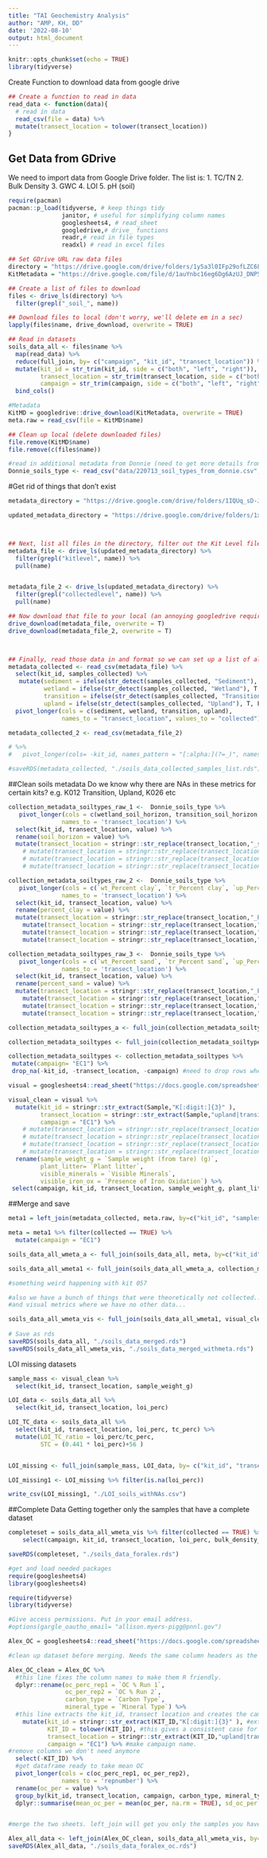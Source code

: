 ```yaml
---
title: "TAI Geochemistry Analysis"
author: "AMP, KH, DD"
date: '2022-08-10'
output: html_document
---
```


```r
knitr::opts_chunk$set(echo = TRUE)
library(tidyverse)
```

Create Function to download data from google drive

```r
## Create a function to read in data
read_data <- function(data){
  # read in data
  read_csv(file = data) %>%
  mutate(transect_location = tolower(transect_location)) 
}

```
## Get Data from GDrive

We need to import data from Google Drive folder.
The list is:
1. TC/TN
2. Bulk Density 
3. GWC
4. LOI
5. pH (soil)


```r

require(pacman)
pacman::p_load(tidyverse, # keep things tidy
               janitor, # useful for simplifying column names
               googlesheets4, # read_sheet 
               googledrive,# drive_ functions
               readr,# read in file types
               readxl) # read in excel files

## Set GDrive URL raw data files
directory = "https://drive.google.com/drive/folders/1y5a3l0IFp29ofLZC6LGy5E_WSgL5b3qy"
KitMetadata = "https://drive.google.com/file/d/1auYnbc16eg6Dg6AzUJ_DNP5UOd2H-7Kl/view?usp=sharing"

## Create a list of files to download
files <- drive_ls(directory) %>% 
  filter(grepl("_soil_", name))

## Download files to local (don't worry, we'll delete em in a sec)
lapply(files$name, drive_download, overwrite = TRUE)

## Read in datasets
soils_data_all <- files$name %>% 
  map(read_data) %>% 
  reduce(full_join, by= c("campaign", "kit_id", "transect_location")) %>%
  mutate(kit_id = str_trim(kit_id, side = c("both", "left", "right")),
         transect_location = str_trim(transect_location, side = c("both", "left", "right")),
         campaign = str_trim(campaign, side = c("both", "left", "right"))) %>%
  bind_cols() 

#Metadata 
KitMD = googledrive::drive_download(KitMetadata, overwrite = TRUE)
meta.raw = read_csv(file = KitMD$name)

## Clean up local (delete downloaded files)
file.remove(KitMD$name)
file.remove(c(files$name))

#read in additional metadata from Donnie (need to get more details from him)
Donnie_soils_type <- read_csv("data/220713_soil_types_from_donnie.csv", show_col_types = FALSE)

```
#Get rid of things that don't exist 
```r
metadata_directory = "https://drive.google.com/drive/folders/1IQUq_sD-Jama7ajaZl1zW_9zlWfyCohn"

updated_metadata_directory = "https://drive.google.com/drive/folders/1xy9nsTpbiSk-KXrcDEeFQ7gg4350DuH-"



## Next, list all files in the directory, filter out the Kit Level file and snag the file name
metadata_file <- drive_ls(updated_metadata_directory) %>%
  filter(grepl("kitlevel", name)) %>%
  pull(name)


metadata_file_2 <- drive_ls(updated_metadata_directory) %>%
  filter(grepl("collectedlevel", name)) %>%
  pull(name)

## Now download that file to your local (an annoying googledrive requirement)
drive_download(metadata_file, overwrite = T)
drive_download(metadata_file_2, overwrite = T)



## Finally, read those data in and format so we can set up a list of all samples received
metadata_collected <- read_csv(metadata_file) %>%
  select(kit_id, samples_collected) %>%
   mutate(sediment = ifelse(str_detect(samples_collected, "Sediment"), T, F),
          wetland = ifelse(str_detect(samples_collected, "Wetland"), T, F),
          transition = ifelse(str_detect(samples_collected, "Transition"), T, F),
          upland = ifelse(str_detect(samples_collected, "Upland"), T, F)) %>%
  pivot_longer(cols = c(sediment, wetland, transition, upland),
               names_to = "transect_location", values_to = "collected")

metadata_collected_2 <- read_csv(metadata_file_2)

# %>%
#   pivot_longer(cols= -kit_id, names_pattern = "[:alpha:](?=_)", names_to = "transect_location")

#saveRDS(metadata_collected, "./soils_data_collected_samples_list.rds")

```

##Clean soils metadata
Do we know why there are NAs in these metrics for certain kits?
e.g. K012 Transition, Upland, K026 etc 

```r
collection_metadata_soiltypes_raw_1 <-  Donnie_soils_type %>%
   pivot_longer(cols = c(wetland_soil_horizon, transition_soil_horizon, upland_soil_horizon),
               names_to = 'transect_location') %>% 
  select(kit_id, transect_location, value) %>%
  rename(soil_horizon = value) %>%
  mutate(transect_location = stringr::str_replace(transect_location,"_soil_horizon", "")) 
    # mutate(transect_location = stringr::str_replace(transect_location,"upland","Upland"))  %>%
    # mutate(transect_location = stringr::str_replace(transect_location,"transition","Transition"))  %>% 
    # mutate(transect_location = stringr::str_replace(transect_location,"wetland","Wetland"))  

collection_metadata_soiltypes_raw_2 <-  Donnie_soils_type %>%
   pivot_longer(cols = c(`wt_Percent clay`, `tr_Percent clay`, `up_Percent clay`),
               names_to = 'transect_location') %>% 
  select(kit_id, transect_location, value) %>%
  rename(percent_clay = value) %>%
  mutate(transect_location = stringr::str_replace(transect_location,"_Percent clay", "")) %>%
    mutate(transect_location = stringr::str_replace(transect_location,"up","upland"))  %>%
    mutate(transect_location = stringr::str_replace(transect_location,"tr","transition"))  %>% 
    mutate(transect_location = stringr::str_replace(transect_location,"wt","wetland"))  

collection_metadata_soiltypes_raw_3 <-  Donnie_soils_type %>%
   pivot_longer(cols = c(`wt_Percent sand`, `tr_Percent sand`, `up_Percent sand`),
               names_to = 'transect_location') %>% 
  select(kit_id, transect_location, value) %>%
  rename(percent_sand = value) %>%
  mutate(transect_location = stringr::str_replace(transect_location,"_Percent sand", "")) %>%
    mutate(transect_location = stringr::str_replace(transect_location,"up","upland"))  %>%
    mutate(transect_location = stringr::str_replace(transect_location,"tr","transition"))  %>% 
    mutate(transect_location = stringr::str_replace(transect_location,"wt","wetland"))  

collection_metadata_soiltypes_a <- full_join(collection_metadata_soiltypes_raw_1, collection_metadata_soiltypes_raw_2, by=c("kit_id","transect_location"))

collection_metadata_soiltypes <- full_join(collection_metadata_soiltypes_a, collection_metadata_soiltypes_raw_3, by=c("kit_id","transect_location"))

collection_metadata_soiltypes <- collection_metadata_soiltypes %>%
 mutate(campaign= "EC1") %>%
 drop_na(-kit_id, -transect_location, -campaign) #need to drop rows where all 3 variables are NA

```

```r
visual = googlesheets4::read_sheet("https://docs.google.com/spreadsheets/d/1Swr2Qx-mBXrhRPIpGf-YehSEC6zOwTPKB3u2K9s2Z7A/edit#gid=1593904722")

visual_clean = visual %>%
  mutate(kit_id = stringr::str_extract(Sample,"K[:digit:]{3}" ),
         transect_location = stringr::str_extract(Sample,"upland|transition|wetland|sediment" ),
         campaign = "EC1") %>%
    # mutate(transect_location = stringr::str_replace(transect_location,"upland","Upland"))  %>%
    # mutate(transect_location = stringr::str_replace(transect_location,"transition","Transition"))  %>% 
    # mutate(transect_location = stringr::str_replace(transect_location,"wetland","Wetland")) %>%
    # mutate(transect_location = stringr::str_replace(transect_location,"sediment","Sediment")) %>%
  rename(sample_weight_g = `Sample weight (from tare) (g)`,
         plant_litter= `Plant litter`,
         visible_minerals = `Visible Minerals`,
         visible_iron_ox = `Presence of Iron Oxidation`) %>%
 select(campaign, kit_id, transect_location, sample_weight_g, plant_litter, visible_minerals, visible_iron_ox)
```
               
##Merge and save
```r

meta1 = left_join(metadata_collected, meta.raw, by=c("kit_id", "samples_collected"))

meta = meta1 %>% filter(collected == TRUE) %>%
  mutate(campaign = "EC1")

soils_data_all_wmeta_a <- full_join(soils_data_all, meta, by=c("kit_id", "transect_location", "campaign"))

soils_data_all_wmeta1 <- full_join(soils_data_all_wmeta_a, collection_metadata_soiltypes, by=c("kit_id","transect_location","campaign"))

#something weird happening with kit 057

#also we have a bunch of things that were theoretically not collected... 
#and visual metrics where we have no other data...

soils_data_all_wmeta_vis <- full_join(soils_data_all_wmeta1, visual_clean, by=c("kit_id", "transect_location", "campaign"))
  
# Save as rds
saveRDS(soils_data_all, "./soils_data_merged.rds")
saveRDS(soils_data_all_wmeta_vis, "./soils_data_merged_withmeta.rds")
```

LOI missing datasets 
```r

sample_mass <- visual_clean %>%
  select(kit_id, transect_location, sample_weight_g)

LOI_data <- soils_data_all %>%
  select(kit_id, transect_location, loi_perc)

LOI_TC_data <- soils_data_all %>%
  select(kit_id, transect_location, loi_perc, tc_perc) %>%
  mutate(LOI_TC_ratio = loi_perc/tc_perc,
         STC = (0.441 * loi_perc)+56 )


LOI_missing <- full_join(sample_mass, LOI_data, by= c("kit_id", "transect_location"))

LOI_missing1 <- LOI_missing %>% filter(is.na(loi_perc))

write_csv(LOI_missing1, "./LOI_soils_withNAs.csv")

```

##Complete Data
Getting together only the samples that have a complete dataset 
```r
completeset = soils_data_all_wmeta_vis %>% filter(collected == TRUE) %>%
    select(campaign, kit_id, transect_location, loi_perc, bulk_density_g_cm3, gwc_perc, tn_perc, tc_perc, specific_conductance_us_cm, ph, gwc_perc, region, percent_clay, percent_sand, plant_litter, visible_minerals, visible_iron_ox, sample_weight_g) %>% select(!ends_with("_flag")) %>% na.omit()

saveRDS(completeset, "./soils_data_foralex.rds")
```

```r
#get and load needed packages
require(googlesheets4)
library(googlesheets4)

require(tidyverse)
library(tidyverse)

#Give access permissions. Put in your email address.
#options(gargle_oautho_email= "allison.myers-pigg@pnnl.gov")

Alex_OC = googlesheets4::read_sheet("https://docs.google.com/spreadsheets/d/1wLfwNtOP7hw2B102C9ZmvJtLfuQtvpqM2KTTTiFDmy4/edit#gid=0", sheet = 1)

#clean up dataset before merging. Needs the same column headers as the other dataframe for the column you are merging, and need consistent capitalization or not in the kit names. Also the OC values need to be averaged. 

Alex_OC_clean = Alex_OC %>%
  #this line fixes the column names to make them R friendly.
  dplyr::rename(oc_perc_rep1 = `OC % Run 1`,
                oc_per_rep2 = `OC % Run 2`,
                carbon_type = `Carbon Type`,
                mineral_type = `Mineral Type`) %>%
  #this line extracts the kit_id, transect location and creates the campaign name from the kit name into its own column(s)
    mutate(kit_id = stringr::str_extract(KIT_ID,"K[:digit:]{3}" ), #extract kit ID
           KIT_ID = tolower(KIT_ID), #this gives a consistent case for the sample names in the original kit ID column. This goes after we extract the uppercase K from KIT_ID so we don't have to change it back later.
           transect_location = stringr::str_extract(KIT_ID,"upland|transition|wetland|sediment" ), #extract transect location 
           campaign = "EC1") %>% #make campaign name. 
#remove columns we don't need anymore 
  select(-KIT_ID) %>%
  #get dataframe ready to take mean OC
  pivot_longer(cols = c(oc_perc_rep1, oc_per_rep2),
               names_to = 'repnumber') %>%
  rename(oc_per = value) %>%
  group_by(kit_id, transect_location, campaign, carbon_type, mineral_type) %>%
  dplyr::summarise(mean_oc_per = mean(oc_per, na.rm = TRUE), sd_oc_per = sd(oc_per, na.rm=TRUE)) 


#merge the two sheets. left_join will get you only the samples you have OC for: 

Alex_all_data <- left_join(Alex_OC_clean, soils_data_all_wmeta_vis, by=c("kit_id", "transect_location", "campaign"))
saveRDS(Alex_all_data, "./soils_data_foralex_oc.rds")
```
